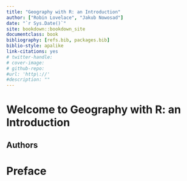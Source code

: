 ```yaml
--- 
title: "Geography with R: an Introduction"
author: ["Robin Lovelace", "Jakub Nowosad"]
date: "`r Sys.Date()`"
site: bookdown::bookdown_site
documentclass: book
bibliography: [refs.bib, packages.bib]
biblio-style: apalike
link-citations: yes
# twitter-handle: 
# cover-image: 
# github-repo: 
#url: 'http\://'
#description: ""
---
```


# Welcome to Geography with R: an Introduction {-}

## Authors {-}

# Preface {-}

